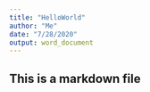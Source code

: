 ```yaml
---
title: "HelloWorld"
author: "Me"
date: "7/28/2020"
output: word_document
---
```


## This is a markdown file
